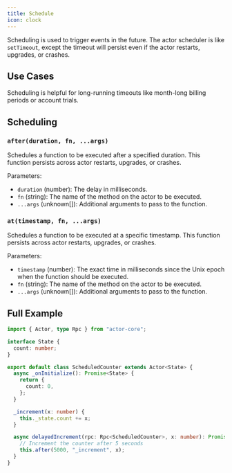 ```yaml
---
title: Schedule
icon: clock
---
```


Scheduling is used to trigger events in the future. The actor scheduler is like `setTimeout`, except the timeout will persist even if the actor restarts, upgrades, or crashes.

## Use Cases

Scheduling is helpful for long-running timeouts like month-long billing periods or account trials.

## Scheduling

### `after(duration, fn, ...args)`

Schedules a function to be executed after a specified duration. This function persists across actor restarts, upgrades, or crashes.

Parameters:

- `duration` (number): The delay in milliseconds.
- `fn` (string): The name of the method on the actor to be executed.
- `...args` (unknown[]): Additional arguments to pass to the function.

### `at(timestamp, fn, ...args)`

Schedules a function to be executed at a specific timestamp. This function persists across actor restarts, upgrades, or crashes.

Parameters:

- `timestamp` (number): The exact time in milliseconds since the Unix epoch when the function should be executed.
- `fn` (string): The name of the method on the actor to be executed.
- `...args` (unknown[]): Additional arguments to pass to the function.

## Full Example

```typescript
import { Actor, type Rpc } from "actor-core";

interface State {
  count: number;
}

export default class ScheduledCounter extends Actor<State> {
  async _onInitialize(): Promise<State> {
    return {
      count: 0,
    };
  }

  _increment(x: number) {
    this._state.count += x;
  }

  async delayedIncrement(rpc: Rpc<ScheduledCounter>, x: number): Promise<void> {
    // Increment the counter after 5 seconds
    this.after(5000, "_increment", x);
  }
}
```
